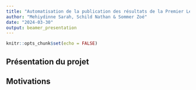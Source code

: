 ```yaml
---
title: "Automatisation de la publication des résultats de la Premier League sur Reddit"
author: "Mehiydinne Sarah, Schild Nathan & Sommer Zoé"
date: "2024-03-30"
output: beamer_presentation
---
```


```r
knitr::opts_chunk$set(echo = FALSE)
```

## Présentation du projet

## Motivations

## 
